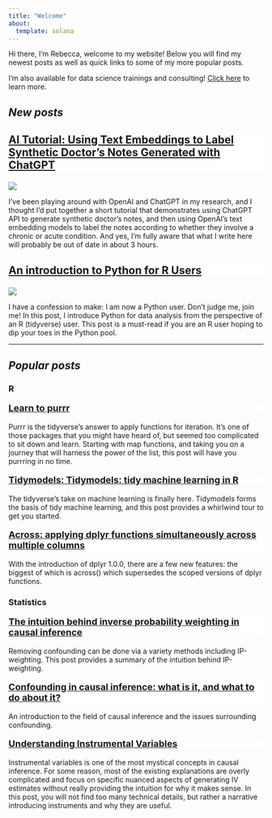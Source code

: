 ```yaml
---
title: "Welcome"
about:
  template: solana
---
```


Hi there, I'm Rebecca, welcome to my website! Below you will find my newest posts as well as quick links to some of my more popular posts. 

I'm also available for data science trainings and consulting! [Click here](https://www.rebeccabarter.com/consulting) to learn more.

## *New posts*





::: card
::: {.card-header style="background-color: white; font-size: 18;"}
### [AI Tutorial: Using Text Embeddings to Label Synthetic Doctor’s Notes Generated with ChatGPT](https://www.rebeccabarter.com/blog/2024-04-11-labeling_doctors_notes.html)
:::


::: {#card-img}
[![](blog/img/openai_ehr/doctors_notes_ai_crop.png){fig-alt="An image created by dall-e-3 using the name of this blog post as the prompt. The image contains a brain in the center connected using circuitry to a code console, with various viruses and other things floating around, and a doctor conducting a medical exam of what seems to be another doctor"}](https://www.rebeccabarter.com/blog/2024-04-11-labeling_doctors_notes.html)
:::

::: card-body
I've been playing around with OpenAI and ChatGPT in my research, and I thought I'd put together a short tutorial that demonstrates using ChatGPT API to generate synthetic doctor's notes, and then using OpenAI's text embedding models to label the notes according to whether they involve a chronic or acute condition. And yes, I'm fully aware that what I write here will probably be out of date in about 3 hours.
:::

:::








::: card
::: {.card-header style="background-color: white; font-size: 18;"}
### [An introduction to Python for R Users](https://www.rebeccabarter.com/blog/2023-09-11-from_r_to_python/)
:::


::: {#card-img}
[![](blog/img/python/rubaitul-azad-ZIPFteu-R8k-unsplash.jpg){fig-alt="The python logo on a floating disc"}](https://www.rebeccabarter.com/blog/2023-09-11-from_r_to_python/)
:::

::: card-body
I have a confession to make: I am now a Python user. Don't judge me, join me! In this post, I introduce Python for data analysis from the perspective of an R (tidyverse) user. This post is a must-read if you are an R user hoping to dip your toes in the Python pool.
:::

:::







------------------------------------------------------------------------

## *Popular posts*

::: grid
::: g-col-6
::: sec-head
### R
:::



::: card
::: {.card-header style="background-color: white; font-size: 18;"}
[**Learn to purrr**](https://www.rebeccabarter.com/blog/2019-08-19_purrr/)
:::

::: card-body
Purrr is the tidyverse's answer to apply functions for iteration. It's one of those packages that you might have heard of, but seemed too complicated to sit down and learn. Starting with map functions, and taking you on a journey that will harness the power of the list, this post will have you purrring in no time.
:::
:::

<p></p>


::: card
::: {.card-header style="background-color: white; font-size: 18;"}
[**Tidymodels: Tidymodels: tidy machine learning in R**](https://www.rebeccabarter.com/blog/2020-03-25_machine_learning/)
:::

::: card-body

The tidyverse's take on machine learning is finally here. Tidymodels forms the basis of tidy machine learning, and this post provides a whirlwind tour to get you started.
:::
:::

<p></p>


::: card
::: {.card-header style="background-color: white; font-size: 18;"}
[**Across: applying dplyr functions simultaneously across multiple columns**](https://www.rebeccabarter.com/blog/2020-07-09-across/)
:::

::: card-body

With the introduction of dplyr 1.0.0, there are a few new features: the biggest of which is across() which supersedes the scoped versions of dplyr functions.
:::
:::


:::

::: g-col-6
::: sec-head
### Statistics
:::




::: card
::: {.card-header style="background-color: white; font-size: 18;"}
[**The intuition behind inverse probability weighting in causal inference**](https://www.rebeccabarter.com/blog/2017-07-05-ip-weighting/)
:::

::: card-body

Removing confounding can be done via a variety methods including IP-weighting. This post provides a summary of the intuition behind IP-weighting.
:::

:::

<p></p>

::: card
::: {.card-header style="background-color: white; font-size: 18;"}
[**Confounding in causal inference: what is it, and what to do about it?**](https://www.rebeccabarter.com/blog/2017-07-05-confounding/)
:::

::: card-body

An introduction to the field of causal inference and the issues surrounding confounding.
:::

:::

<p></p>

::: card
::: {.card-header style="background-color: white; font-size: 18;"}
[**Understanding Instrumental Variables**](https://www.rebeccabarter.com/blog/2018-05-23-instrumental_variables/)
:::

::: card-body

Instrumental variables is one of the most mystical concepts in causal inference. For some reason, most of the existing explanations are overly complicated and focus on specific nuanced aspects of generating IV estimates without really providing the intuition for why it makes sense. In this post, you will not find too many technical details, but rather a narrative introducing instruments and why they are useful.
:::

:::


:::

:::
